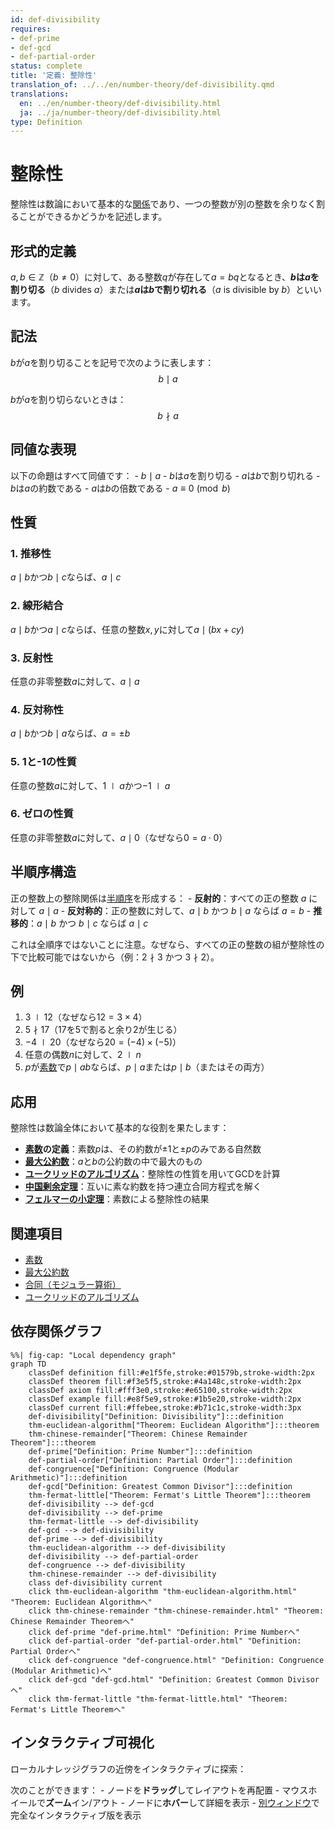 ```yaml
---
id: def-divisibility
requires:
- def-prime
- def-gcd
- def-partial-order
status: complete
title: '定義: 整除性'
translation_of: ../../en/number-theory/def-divisibility.qmd
translations:
  en: ../en/number-theory/def-divisibility.html
  ja: ../ja/number-theory/def-divisibility.html
type: Definition
---
```


# 整除性 {#def-divisibility}

整除性は数論において基本的な[関係](../logic-set-theory/def-relation.qmd)であり、一つの整数が別の整数を余りなく割ることができるかどうかを記述します。

## 形式的定義

$a, b \in \mathbb{Z}$（$b \neq 0$）に対して、ある整数$q$が存在して$a = bq$となるとき、**$b$は$a$を割り切る**（$b$ divides $a$）または**$a$は$b$で割り切れる**（$a$ is divisible by $b$）といいます。

## 記法

$b$が$a$を割り切ることを記号で次のように表します：
$$b \mid a$$

$b$が$a$を割り切らないときは：
$$b \nmid a$$

## 同値な表現

以下の命題はすべて同値です：
- $b \mid a$
- $b$は$a$を割り切る
- $a$は$b$で割り切れる
- $b$は$a$の約数である
- $a$は$b$の倍数である
- $a \equiv 0 \pmod{b}$

## 性質

### 1. 推移性
$a \mid b$かつ$b \mid c$ならば、$a \mid c$

### 2. 線形結合
$a \mid b$かつ$a \mid c$ならば、任意の整数$x, y$に対して$a \mid (bx + cy)$

### 3. 反射性
任意の非零整数$a$に対して、$a \mid a$

### 4. 反対称性
$a \mid b$かつ$b \mid a$ならば、$a = \pm b$

### 5. 1と-1の性質
任意の整数$a$に対して、$1 \mid a$かつ$-1 \mid a$

### 6. ゼロの性質
任意の非零整数$a$に対して、$a \mid 0$（なぜなら$0 = a \cdot 0$）

## 半順序構造

正の整数上の整除関係は[半順序](../logic-set-theory/def-partial-order.qmd)を形成する：
- **反射的**：すべての正の整数 $a$ に対して $a \mid a$
- **反対称的**：正の整数に対して、$a \mid b$ かつ $b \mid a$ ならば $a = b$
- **推移的**：$a \mid b$ かつ $b \mid c$ ならば $a \mid c$

これは全順序ではないことに注意。なぜなら、すべての正の整数の組が整除性の下で比較可能ではないから（例：$2 \nmid 3$ かつ $3 \nmid 2$）。

## 例

1. $3 \mid 12$（なぜなら$12 = 3 \times 4$）
2. $5 \nmid 17$（17を5で割ると余り2が生じる）
3. $-4 \mid 20$（なぜなら$20 = (-4) \times (-5)$）
4. 任意の偶数$n$に対して、$2 \mid n$
5. $p$が[素数](def-prime.qmd)で$p \mid ab$ならば、$p \mid a$または$p \mid b$（またはその両方）

## 応用

整除性は数論全体において基本的な役割を果たします：

- **[素数](def-prime.qmd)の定義**：素数$p$は、その約数が$\pm 1$と$\pm p$のみである自然数
- **[最大公約数](def-gcd.qmd)**：$a$と$b$の公約数の中で最大のもの
- **[ユークリッドのアルゴリズム](thm-euclidean-algorithm.qmd)**：整除性の性質を用いてGCDを計算
- **[中国剰余定理](thm-chinese-remainder.qmd)**：互いに素な約数を持つ連立合同方程式を解く
- **[フェルマーの小定理](thm-fermat-little.qmd)**：素数による整除性の結果

## 関連項目

- [素数](def-prime.qmd)
- [最大公約数](def-gcd.qmd)
- [合同（モジュラー算術）](def-congruence.qmd)
- [ユークリッドのアルゴリズム](thm-euclidean-algorithm.qmd)

## 依存関係グラフ

```mermaid
%%| fig-cap: "Local dependency graph"
graph TD
    classDef definition fill:#e1f5fe,stroke:#01579b,stroke-width:2px
    classDef theorem fill:#f3e5f5,stroke:#4a148c,stroke-width:2px
    classDef axiom fill:#fff3e0,stroke:#e65100,stroke-width:2px
    classDef example fill:#e8f5e9,stroke:#1b5e20,stroke-width:2px
    classDef current fill:#ffebee,stroke:#b71c1c,stroke-width:3px
    def-divisibility["Definition: Divisibility"]:::definition
    thm-euclidean-algorithm["Theorem: Euclidean Algorithm"]:::theorem
    thm-chinese-remainder["Theorem: Chinese Remainder Theorem"]:::theorem
    def-prime["Definition: Prime Number"]:::definition
    def-partial-order["Definition: Partial Order"]:::definition
    def-congruence["Definition: Congruence (Modular Arithmetic)"]:::definition
    def-gcd["Definition: Greatest Common Divisor"]:::definition
    thm-fermat-little["Theorem: Fermat's Little Theorem"]:::theorem
    def-divisibility --> def-gcd
    def-divisibility --> def-prime
    thm-fermat-little --> def-divisibility
    def-gcd --> def-divisibility
    def-prime --> def-divisibility
    thm-euclidean-algorithm --> def-divisibility
    def-divisibility --> def-partial-order
    def-congruence --> def-divisibility
    thm-chinese-remainder --> def-divisibility
    class def-divisibility current
    click thm-euclidean-algorithm "thm-euclidean-algorithm.html" "Theorem: Euclidean Algorithmへ"
    click thm-chinese-remainder "thm-chinese-remainder.html" "Theorem: Chinese Remainder Theoremへ"
    click def-prime "def-prime.html" "Definition: Prime Numberへ"
    click def-partial-order "def-partial-order.html" "Definition: Partial Orderへ"
    click def-congruence "def-congruence.html" "Definition: Congruence (Modular Arithmetic)へ"
    click def-gcd "def-gcd.html" "Definition: Greatest Common Divisorへ"
    click thm-fermat-little "thm-fermat-little.html" "Theorem: Fermat's Little Theoremへ"
```

## インタラクティブ可視化

ローカルナレッジグラフの近傍をインタラクティブに探索：

::: {.graph-viz data-id="def-divisibility" data-width="700" data-height="500"}
:::

次のことができます：
- ノードを**ドラッグ**してレイアウトを再配置
- マウスホイールで**ズーム**イン/アウト
- ノードに**ホバー**して詳細を表示
- [別ウィンドウ](../../output/interactive/def-divisibility.html){target="_blank"}で完全なインタラクティブ版を表示
